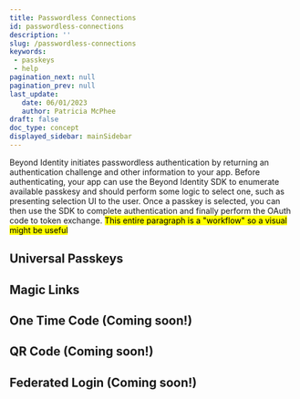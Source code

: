 ```yaml
---
title: Passwordless Connections
id: passwordless-connections
description: ''
slug: /passwordless-connections
keywords: 
 - passkeys
 - help
pagination_next: null
pagination_prev: null
last_update: 
   date: 06/01/2023
   author: Patricia McPhee
draft: false
doc_type: concept
displayed_sidebar: mainSidebar
---
```



Beyond Identity initiates passwordless authentication by returning an authentication challenge and other information to your app. Before authenticating, your app can use the Beyond Identity SDK to enumerate available passkesy and should perform some logic to select one, such as presenting selection UI to the user. Once a passkey is selected, you can then use the SDK to complete authentication and finally perform the OAuth code to token exchange. <mark>This entire paragraph is a "workflow" so a visual might be useful</mark>

## Universal Passkeys



## Magic Links



## One Time Code (Coming soon!)



## QR Code (Coming soon!)



## Federated Login (Coming soon!)